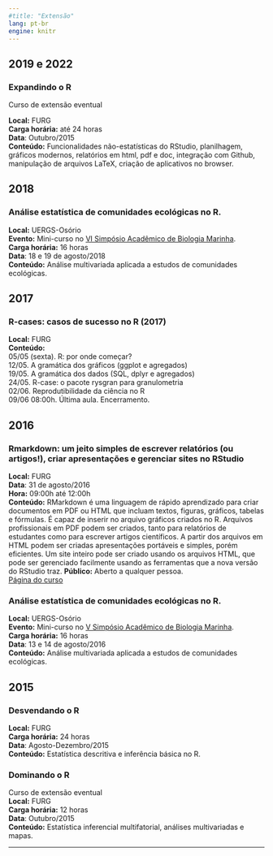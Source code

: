 ```yaml
---
#title: "Extensão"
lang: pt-br
engine: knitr
---
```


## 2019 e 2022

### Expandindo o R

Curso de extensão eventual  

**Local:** FURG  
**Carga horária:** até 24 horas  
**Data**: Outubro/2015  
**Conteúdo:** Funcionalidades não-estatísticas do RStudio, planilhagem, gráficos modernos, relatórios em html, pdf e doc, integração com Github, manipulação de arquivos LaTeX, criação de aplicativos no browser.

## 2018

### Análise estatística de comunidades ecológicas no R.
**Local:** UERGS-Osório  
**Evento:** Mini-curso no [VI Simpósio Acadêmico de Biologia Marinha](http://www.sabmar.com.br/).  
**Carga horária:** 16 horas  
**Data**: 18 e 19 de agosto/2018  
**Conteúdo:** Análise multivariada aplicada a estudos de comunidades ecológicas.

## 2017

### R-cases: casos de sucesso no R (2017)
**Local:** FURG  
**Conteúdo: **  
05/05 (sexta). R: por onde começar?  
12/05. A gramática dos gráficos (ggplot e agregados)  
19/05. A gramática dos dados (SQL, dplyr e agregados)  
24/05. R-case: o pacote rysgran para granulometria  
02/06. Reprodutibilidade da ciência no R  
09/06 08:00h. Última aula. Encerramento.

## 2016

### Rmarkdown: um jeito simples de escrever relatórios (ou artigos!), criar apresentações e gerenciar sites no RStudio  
**Local:** FURG  
**Data**: 31 de agosto/2016  
**Hora:** 09:00h até 12:00h  
**Conteúdo:** RMarkdown é uma linguagem de rápido aprendizado para criar documentos em PDF ou HTML que incluam textos, figuras, gráficos, tabelas e fórmulas. É capaz de inserir no arquivo gráficos criados no R. Arquivos profissionais em PDF podem ser criados, tanto para  relatórios de estudantes como para escrever artigos científicos. A partir dos arquivos em HTML podem ser criadas apresentações portáveis e simples, porém eficientes. Um site inteiro pode ser criado usando os arquivos HTML, que pode ser gerenciado facilmente usando as ferramentas que a nova versão do RStudio traz.  **Público:** Aberto a qualquer pessoa.  
[Página do curso](Curso_Rmarkdown/Curso_Rmarkdown.html) 

### Análise estatística de comunidades ecológicas no R.
**Local:** UERGS-Osório  
**Evento:** Mini-curso no [V Simpósio Acadêmico de Biologia Marinha](http://www.sabmar.com.br/).  
**Carga horária:** 16 horas  
**Data**: 13 e 14 de agosto/2016  
**Conteúdo:** Análise multivariada aplicada a estudos de comunidades ecológicas.

## 2015

### Desvendando o R
**Local:** FURG  
**Carga horária:** 24 horas  
**Data**: Agosto-Dezembro/2015  
**Conteúdo:** Estatística descritiva e inferência básica no R.

### Dominando o R
Curso de extensão eventual  
**Local:** FURG  
**Carga horária:** 12 horas  
**Data**: Outubro/2015  
**Conteúdo:** Estatística inferencial multifatorial, análises multivariadas e mapas.

----

